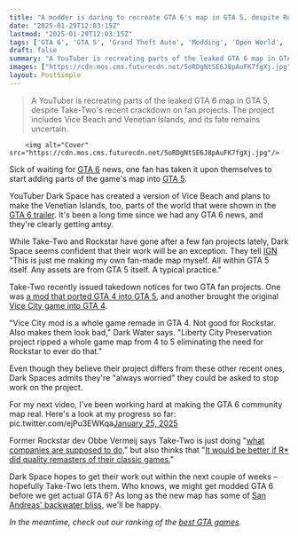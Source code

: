 ```yaml
---
title: "A modder is daring to recreate GTA 6's map in GTA 5, despite Rockstar owner Take-Two's recent spree of fan project shutdowns"
date: "2025-01-29T12:03:15Z"
lastmod: "2025-01-29T12:03:15Z"
tags: ['GTA 6', 'GTA 5', 'Grand Theft Auto', 'Modding', 'Open World', 'Action', 'YouTube', 'Rockstar', 'Take-Two', 'Gaming News']
draft: false
summary: "A YouTuber is recreating parts of the leaked GTA 6 map in GTA 5, despite Take-Two's recent crackdown on fan projects.  The project includes Vice Beach and Venetian Islands, and its fate remains uncertain."
images: ["https://cdn.mos.cms.futurecdn.net/5oRDgNtSE6J8pAuFK7fgXj.jpg"]
layout: PostSimple
---
```

> A YouTuber is recreating parts of the leaked GTA 6 map in GTA 5, despite Take-Two's recent crackdown on fan projects.  The project includes Vice Beach and Venetian Islands, and its fate remains uncertain.


        <img alt="Cover" src="https://cdn.mos.cms.futurecdn.net/5oRDgNtSE6J8pAuFK7fgXj.jpg"/>
        
Sick of waiting for [<u>GTA 6</u>](https://www.gamesradar.com/gta-6-guide/) news, one fan has taken it upon themselves to start adding parts of the game's map into [<u>GTA 5</u>](https://www.gamesradar.com/gta-5-guide/).

YouTuber Dark Space has created a version of Vice Beach and plans to make the Venetian Islands, too, parts of the world that were shown in the [<u>GTA 6 trailer</u>](https://www.gamesradar.com/gta-6-trailer-1/). It's been a long time since we had any GTA 6 news, and they're clearly getting antsy.

While Take-Two and Rockstar have gone after a few fan projects lately, Dark Space seems confident that their work will be an exception. They tell [<u>IGN</u>](https://www.ign.com/articles/a-grand-theft-auto-superfan-is-recreating-the-gta-6-map-in-gta-5-and-yes-theyre-always-worried-about-a-take-two-takedown) "This is just me making my own fan-made map myself. All within GTA 5 itself. Any assets are from GTA 5 itself. A typical practice."

Take-Two recently issued takedown notices for two GTA fan projects. One was [<u>a mod that ported GTA 4 into GTA 5</u>](https://www.gamesradar.com/games/grand-theft-auto/enormous-gta-5-mod-adds-gta-4s-liberty-city-as-a-fully-functional-map-with-a-working-subway-traffic-and-even-the-notorious-swing-set-glitch/), and another brought the original [<u>Vice City game into GTA 4</u>](https://www.gamesradar.com/games/action/gta-4-modders-lose-their-youtube-channel-as-take-two-seems-to-continue-its-quest-to-obliterate-every-gta-mod-but-they-still-plan-to-deliver-their-upgraded-vice-city/).

"Vice City mod is a whole game remade in GTA 4. Not good for Rockstar. Also makes them look bad," Dark Water says. "Liberty City Preservation project ripped a whole game map from 4 to 5 eliminating the need for Rockstar to ever do that."

Even though they believe their project differs from these other recent ones, Dark Spaces admits they're "always worried" they could be asked to stop work on the project.

For my next video, I've been working hard at making the GTA 6 community map real. Here's a look at my progress so far: pic.twitter.com/ejPu3EWKqa[January 25, 2025](https://twitter.com/Dark_SpaceYT/status/1882980876201685289)

Former Rockstar dev Obbe Vermeij says Take-Two is just doing "[what companies are supposed to do,](https://www.gamesradar.com/games/grand-theft-auto/former-gta-dev-weighs-in-on-rockstars-attempt-to-silence-vice-city-mod-that-ports-the-whole-game-to-gta-4-this-is-what-companies-are-supposed-to-do/)" but also thinks that "[It would be better if R* did quality remasters of their classic games.](https://www.gamesradar.com/games/grand-theft-auto/veteran-gta-dev-says-rockstar-should-make-a-gta-4-remaster-but-it-would-be-better-if-it-was-a-quality-remaster-this-time/)"

Dark Space hopes to get their work out within the next couple of weeks – hopefully Take-Two lets them. Who knows, we might get modded GTA 6 before we get actual GTA 6? As long as the new map has some of [San Andreas' backwater bliss](https://www.gamesradar.com/games/grand-theft-auto/gta-6-map-should-be-more-like-san-andreas/), we'll be happy.

*In the meantime, check out our ranking of the *[<em>best GTA games</em>](https://www.gamesradar.com/best-gta-games/)*.*
        